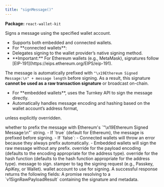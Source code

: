 ```yaml
---
title: "signMessage()"
---
```



<p><strong>Package:</strong> <code>react-wallet-kit</code></p>

<H3Bordered text="Overview" />

Signs a message using the specified wallet account.

<ul>
  <li>Supports both embedded and connected wallets.</li>
  <li>For **connected wallets**:</li>
  <li>Delegates signing to the wallet provider’s native signing method.</li>
  <li>**Important:** For Ethereum wallets (e.g., MetaMask), signatures follow [EIP-191](https://eips.ethereum.org/EIPS/eip-191).</li>
</ul>

The message is automatically prefixed with ``"\x19Ethereum Signed Message:\n" + message length`` before signing. As a result, this signature **cannot be used as a raw transaction signature** or broadcast on-chain.

<ul>
  <li>For **embedded wallets**, uses the Turnkey API to sign the message directly.</li>
  <li>Automatically handles message encoding and hashing based on the wallet account’s address format,</li>
</ul>

unless explicitly overridden.

<H3Bordered text="Parameters" />

<ParamField body="params" type='object' required={true} path="params" >
  <Expandable title="params details">
    <NestedParam parentKey="params" childKey="addEthereumPrefix" type='boolean' required={false}>
whether to prefix the message with Ethereum's `"\x19Ethereum Signed Message:\n"` string.
  - If `true` (default for Ethereum), the message is prefixed before signing.
  - If `false`:
    - Connected wallets will throw an error because they always prefix automatically.
    - Embedded wallets will sign the raw message without any prefix.
</NestedParam>
    <NestedParam parentKey="params" childKey="encoding" type='v1PayloadEncoding' required={false}>
override for the payload encoding (defaults to the encoding appropriate for the address type).
</NestedParam>
    <NestedParam parentKey="params" childKey="hashFunction" type='v1HashFunction' required={false}>
override for the hash function (defaults to the hash function appropriate for the address type).
</NestedParam>
    <NestedParam parentKey="params" childKey="message" type='string' required={true}>
message to sign.
</NestedParam>
    <NestedParam parentKey="params" childKey="stampWith" type='StamperType' required={false}>
stamper to tag the signing request (e.g., Passkey, ApiKey, or Wallet).
</NestedParam>
    <NestedParam parentKey="params" childKey="walletAccount" type='WalletAccount' required={true}>
wallet account to use for signing.
</NestedParam>
  </Expandable>
</ParamField>

<H3Bordered text="Response" />
A successful response returns the following fields:

<ResponseField name="returns" type="v1SignRawPayloadResult" required={true}>
  A promise resolving to a `v1SignRawPayloadResult` containing the signature and metadata.
</ResponseField>

